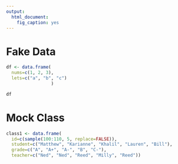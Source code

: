 ```yaml
---
output: 
  html_document: 
    fig_caption: yes
---
```


# Fake Data
```r
df <- data.frame(
  nums=c(1, 2, 3),
  lets=c("a", "b", "c")
                 )

df
```
# Mock Class
```r
class1 <- data.frame(
  id=c(sample(100:110, 5, replace=FALSE)),
  student=c("Matthew", "Karianne", "Khalil", "Lauren", "Bill"),
  grade=c("A", "A+", "A-", "B", "C-"),
  teacher=c("Ned", "Ned", "Reed", "Milly", "Reed"))
```

